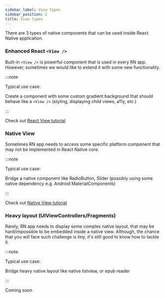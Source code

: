 ```yaml
---
sidebar_label: View types
sidebar_position: 2
title: View types
---
```


There are 3 types of native components that can be used inside React Native application.

### Enhanced React `<View />`

Built-in `<View />` is powerful component that is used in every RN app. However, sometimes we would like to extend it with some new functionality.

:::note

Typical use case:

Create a component with some custom gradient background that should behave like a `<View />` (styling, displaying child views, a11y, etc.)

:::

Check out [React View tutorial](../guides/conic-gradient-view/intro)

### Native View

Sometimes RN app needs to access some specific platform component that may not be implemented in React Native core.

:::note

Typical use case:

Bridge a native component like RadioButton, Slider (possibly using some native dependency e.g. Android MaterialComponents)

:::

Check out [Native View tutorial](../guides/range-slider-view/intro)

### Heavy layout (UIViewControllers/Fragments)

Rarely, RN app needs to display some complex native layout, that may be hard/impossible to be embedded inside a native view.
Although, the chance that you will face such challenge is tiny, it's still good to know how to tackle it.

:::note

Typical use case:

Bridge heavy native layout like native listview, or epub reader

:::

Coming soon
